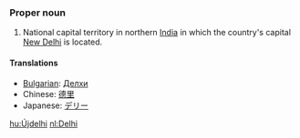 ===Proper noun===
#National capital territory in northern [[India]] in which the country's capital [[New Delhi]] is located.

====Translations====

*[[Bulgarian]]: [[Делхи]]
*Chinese: [[德里]]
*Japanese: [[デリー]]

[[hu:Újdelhi]]
[[nl:Delhi]]
